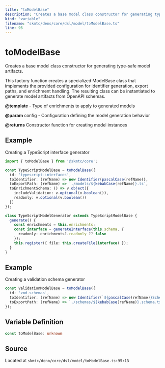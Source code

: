 ```yaml
---
title: "toModelBase"
description: "Creates a base model class constructor for generating type-safe model artifacts."
kind: "variable"
filename: "skmtc/deno/core/dsl/model/toModelBase.ts"
line: 95
---
```


# toModelBase

Creates a base model class constructor for generating type-safe model artifacts.

This factory function creates a specialized ModelBase class that implements
the provided configuration for identifier generation, export paths, and
enrichment handling. The resulting class can be instantiated to generate
model artifacts from OpenAPI schemas.


**@template** - Type of enrichments to apply to generated models

**@param** config - Configuration defining the model generation behavior

**@returns** Constructor function for creating model instances


## Example

Creating a TypeScript interface generator
```typescript
import { toModelBase } from '@skmtc/core';

const TypeScriptModelBase = toModelBase({
  id: 'typescript-interfaces',
  toIdentifier: (refName) => new Identifier(pascalCase(refName)),
  toExportPath: (refName) => `./models/${kebabCase(refName)}.ts`,
  toEnrichmentSchema: () => v.object({
    includeValidation: v.optional(v.boolean()),
    readonly: v.optional(v.boolean())
  })
});

class TypeScriptModelGenerator extends TypeScriptModelBase {
  generate() {
    const enrichments = this.enrichments;
    const interface = generateInterface(this.schema, {
      readonly: enrichments?.readonly ?? false
    });
    this.register({ file: this.createFile(interface) });
  }
}
```


## Example

Creating a validation schema generator
```typescript
const ValidationModelBase = toModelBase({
  id: 'zod-schemas',
  toIdentifier: (refName) => new Identifier(`${pascalCase(refName)}Schema`),
  toExportPath: (refName) => `./schemas/${kebabCase(refName)}.schema.ts`
});
```

## Variable Definition

```typescript
const toModelBase: unknown
```

## Source

Located at `skmtc/deno/core/dsl/model/toModelBase.ts:95:13`
